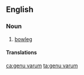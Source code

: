 ==English==

===Noun===
{{wikipedia}}
{{en-noun|head=[[genu]] [[varum]]}}

# {{context|medical|lang=en}} [[bowleg]]

====Translations====
{{trans-see|bowleg}}

[[ca:genu varum]]
[[ta:genu varum]]